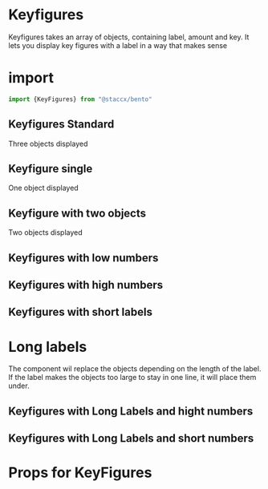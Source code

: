
<Meta title="Components|DataViz/Keyfigures" component={KeyFigures}/>

# Keyfigures
Keyfigures takes an array of objects, containing label, amount and key. It lets you display key figures with a label
in a way that makes sense

# import
```javascript
import {KeyFigures} from "@staccx/bento"
```

## Keyfigures Standard
Three objects displayed

<Preview>
  <Story name="Normal numbers">
      <KeyFigures
              figures={[
                {
                  label: "Label",
                  amount: 45854,
                  key: 546456 + "booked"
                },
                {
                  label: "Available",
                  amount: 456486,
                  key: 56456 + "available"
                },
                {
                  label: "New Label",
                  amount: 346,
                  key: 364 + "available"
                }
              ]}
            />    
  </Story>
</Preview>

## Keyfigure single
One object displayed

<Preview>
  <Story name="Only one">
      <KeyFigures
              figures={[
                {
                  label: "Single",
                  amount: 45854,
                  key: 546456 + "booked"
                }
              ]}
            />    
  </Story>
</Preview>

## Keyfigure with two objects
Two objects displayed

<Preview>
  <Story name="Two">
      <KeyFigures
              figures={[
                {
                  label: "One",
                  amount: 45854,
                  key: 546456 + "One"
                },
                {
                  label: "Two",
                  amount: 24241,
                  key: 24241 + "Two"
                }
              ]}
            />    
  </Story>
</Preview>



## Keyfigures with low numbers

<Preview>
  <Story name="Low numbers">
      <KeyFigures
              figures={[
                {
                            label: "Label",
                            amount: 1,
                            key: 1 + "booked"
                          },
                          {
                            label: "Available",
                            amount: 2,
                            key: 2 + "available"
                          },
                          {
                            label: "New Label",
                            amount: 3,
                            key: 3 + "available"
                          }
              ]}
            />    
  </Story>
</Preview>

## Keyfigures with high numbers

<Preview>
  <Story name="High numbers">
      <KeyFigures
              figures={[
                {
                            label: "Label",
                            amount: 10000000000,
                            key: 10000000000 + "booked"
                          },
                          {
                            label: "Available",
                            amount: 20000000000,
                            key: 20000000000 + "available"
                          },
                          {
                            label: "New Label",
                            amount: 30000000000,
                            key: 30000000000 + "available"
                          }
              ]}
            />    
  </Story>
</Preview>

## Keyfigures with short labels

<Preview>
  <Story name="Short Labels">
      <KeyFigures
              figures={[
                {
                            label: "L",
                            amount: 10000000000,
                            key: 10000000000 + "booked"
                          },
                          {
                            label: "Ti",
                            amount: 20000000000,
                            key: 20000000000 + "available"
                          },
                          {
                            label: "Ann",
                            amount: 30000000000,
                            key: 30000000000 + "available"
                          }
              ]}
            />    
  </Story>
</Preview>

# Long labels
The component wil replace the objects depending on the length of the label. If the label makes the objects too large
to stay in one line, it will place them under.

## Keyfigures with Long Labels and hight numbers

<Preview>
  <Story name="Long Labels and hight numbers">
      <KeyFigures
              figures={[
                {
                            label: "This label is longer than it should be",
                            amount: 10000000000,
                            key: 10000000000 + "booked"
                          },
                          {
                            label: "This label is also longer than it should be",
                            amount: 20000000000,
                            key: 20000000000 + "available"
                          },
                          {
                            label: "They are all way to long, make them shorter! it should indeed be shorter",
                            amount: 30000000000,
                            key: 30000000000 + "available"
                          }
              ]}
            />    
  </Story>
</Preview>

## Keyfigures with Long Labels and short numbers

<Preview>
  <Story name="Long Labels and short numbers">
      <KeyFigures
              figures={[
                {
                            label: "This label is longer than it should be, it should indeed be shorter",
                            amount: 1,
                            key: 1 + "booked"
                          },
                          {
                            label: "This label is also longer than it should be, it should indeed be shorter",
                            amount: 2,
                            key: 2 + "available"
                          },
                          {
                            label: "They are all way to long, make them shorter! it should indeed be shorter",
                            amount: 3,
                            key: 3 + "available"
                          }
              ]}
            />    
  </Story>
</Preview>


# Props for KeyFigures
<Props of={KeyFigures} />
